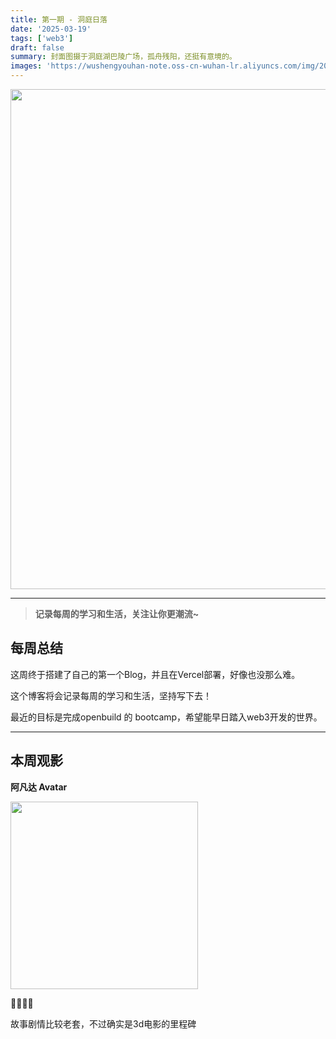 ```yaml
---
title: 第一期 - 洞庭日落
date: '2025-03-19'
tags: ['web3']
draft: false
summary: 封面图摄于洞庭湖巴陵广场，孤舟残阳，还挺有意境的。
images: 'https://wushengyouhan-note.oss-cn-wuhan-lr.aliyuncs.com/img/20250320174020709.jpg'
---
```


<img src={frontmatter.images} width="800" />

---

> **记录每周的学习和生活，关注让你更潮流~**

## 每周总结

这周终于搭建了自己的第一个Blog，并且在Vercel部署，好像也没那么难。

这个博客将会记录每周的学习和生活，坚持写下去！

最近的目标是完成openbuild 的 bootcamp，希望能早日踏入web3开发的世界。

---

## 本周观影

**阿凡达 Avatar**

<img
  src="https://img1.doubanio.com/view/photo/l/public/p2180085848.webp"
  referrerPolicy="no-referrer"
  width="300"
/>

🌟🌟🌟🌟

故事剧情比较老套，不过确实是3d电影的里程碑
